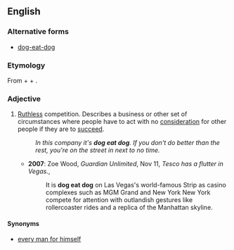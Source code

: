 ==English==

===Alternative forms===
* [[dog-eat-dog]]

===Etymology===
From {{term|dog}} + {{term|eat}} + {{term|dog}}.

===Adjective===
{{en-adj}}

# [[ruthless|Ruthless]] competition. Describes a business or other set of circumstances where people have to act with no [[consideration]] for other people if they are to [[succeed]]. 
#: ''In this company it's '''dog eat dog'''. If you don't do better than the rest, you're on the street in next to no time.''
#* '''2007''': Zoe Wood, ''Guardian Unlimited'', Nov 11, ''Tesco has a flutter in Vegas.'',
#*: It is '''dog eat dog''' on Las Vegas's world-famous Strip as casino complexes such as MGM Grand and New York New York compete for attention with outlandish gestures like rollercoaster rides and a replica of the Manhattan skyline.

====Synonyms====
* [[every man for himself]]